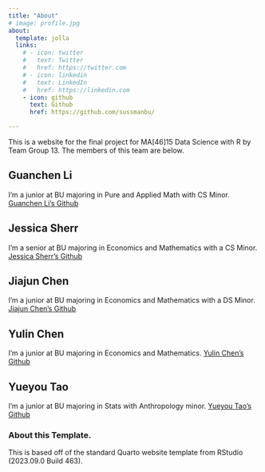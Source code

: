 ```yaml
---
title: "About"
# image: profile.jpg
about:
  template: jolla
  links:
    # - icon: twitter
    #   text: Twitter
    #   href: https://twitter.com
    # - icon: linkedin
    #   text: LinkedIn
    #   href: https://linkedin.com
    - icon: github
      text: Github
      href: https://github.com/sussmanbu/

---
```


This is a website for the final project for MA[46]15 Data Science with R by Team Group 13.
The members of this team are below.

## Guanchen Li

I'm a junior at BU majoring in Pure and Applied Math with CS Minor.
[Guanchen Li's Github](https://github.com/Guanchenlileo)

## Jessica Sherr

I'm a senior at BU majoring in Economics and Mathematics with a CS Minor.
[Jessica Sherr's Github](https://github.com/jessicasherr)

## Jiajun Chen

I'm a junior at BU majoring in Economics and Mathematics with a DS Minor.
[Jiajun Chen's Github](https://github.com/nora-cc)

## Yulin Chen

I'm a junior at BU majoring in Economics and Mathematics.
[Yulin Chen's Github](https://github.com/ChristyKK)

## Yueyou Tao 

I'm a junior at BU majoring in Stats with Anthropology minor.
[Yueyou Tao's Github](https://github.com/yueyouTao)

<!-- Please leave in the information below -->

### About this Template.

This is based off of the standard Quarto website template from RStudio (2023.09.0 Build 463).
